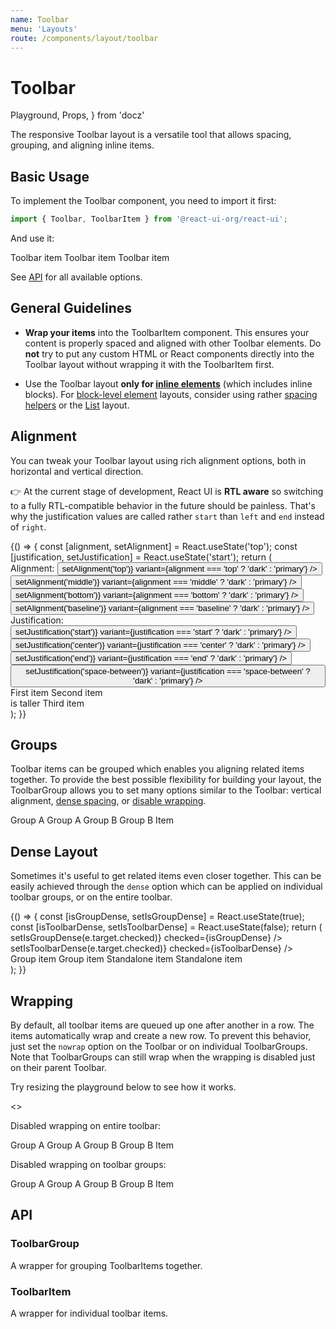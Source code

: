 ```yaml
---
name: Toolbar
menu: 'Layouts'
route: /components/layout/toolbar
---
```


# Toolbar

  Playground,
  Props,
} from 'docz'

The responsive Toolbar layout is a versatile tool that allows spacing, grouping,
and aligning inline items.

## Basic Usage

To implement the Toolbar component, you need to import it first:

```js
import { Toolbar, ToolbarItem } from '@react-ui-org/react-ui';
```

And use it:

<Playground>
  <Toolbar>
    <ToolbarItem>
      <Placeholder bordered>Toolbar item</Placeholder>
    </ToolbarItem>
    <ToolbarItem>
      <Placeholder bordered>Toolbar item</Placeholder>
    </ToolbarItem>
    <ToolbarItem>
      <Placeholder bordered>Toolbar item</Placeholder>
    </ToolbarItem>
  </Toolbar>
</Playground>

See [API](#api) for all available options.

## General Guidelines

- **Wrap your items** into the ToolbarItem component. This ensures your content
  is properly spaced and aligned with other Toolbar elements. Do **not** try to
  put any custom HTML or React components directly into the Toolbar layout
  without wrapping it with the ToolbarItem first.

- Use the Toolbar layout **only for [inline elements](https://developer.mozilla.org/en-US/docs/Web/HTML/Inline_elements)**
  (which includes inline blocks). For [block-level element](https://developer.mozilla.org/en-US/docs/Web/HTML/Inline_elements)
  layouts, consider using rather [spacing helpers](/css-helpers/spacing) or the
  [List](/components/layout/list) layout.

## Alignment

You can tweak your Toolbar layout using rich alignment options, both in
horizontal and vertical direction.

👉 At the current stage of development, React UI is **RTL aware** so switching
to a fully RTL-compatible behavior in the future should be painless. That's why
the justification values are called rather `start` than `left` and `end` instead
of `right`.

<Playground>
  {() => {
    const [alignment, setAlignment] = React.useState('top');
    const [justification, setJustification] = React.useState('start');
    return (
      <div>
        <div className="mb-2">
          <span id="alignment-label" className="mr-3">Alignment:</span>
          <ButtonGroup aria-labelledby="#alignment-label">
            <Button
              label="top"
              clickHandler={() => setAlignment('top')}
              variant={alignment === 'top' ? 'dark' : 'primary'}
            />
            <Button
              label="middle"
              clickHandler={() => setAlignment('middle')}
              variant={alignment === 'middle' ? 'dark' : 'primary'}
            />
            <Button
              label="bottom"
              clickHandler={() => setAlignment('bottom')}
              variant={alignment === 'bottom' ? 'dark' : 'primary'}
            />
            <Button
              label="baseline"
              clickHandler={() => setAlignment('baseline')}
              variant={alignment === 'baseline' ? 'dark' : 'primary'}
            />
          </ButtonGroup>
        </div>
        <div className="mb-5">
          <span id="justification-label" className="mr-3">Justification:</span>
          <ButtonGroup aria-labelledby="#justification-label">
            <Button
              label="start"
              clickHandler={() => setJustification('start')}
              variant={justification === 'start' ? 'dark' : 'primary'}
            />
            <Button
              label="center"
              clickHandler={() => setJustification('center')}
              variant={justification === 'center' ? 'dark' : 'primary'}
            />
            <Button
              label="end"
              clickHandler={() => setJustification('end')}
              variant={justification === 'end' ? 'dark' : 'primary'}
            />
            <Button
              label="space-between"
              clickHandler={() => setJustification('space-between')}
              variant={justification === 'space-between' ? 'dark' : 'primary'}
            />
          </ButtonGroup>
        </div>
        <Toolbar align={alignment} justify={justification}>
          <ToolbarItem>
            <Placeholder bordered>First item</Placeholder>
          </ToolbarItem>
          <ToolbarItem>
            <Placeholder bordered>
              Second item<br />
              is taller
            </Placeholder>
          </ToolbarItem>
          <ToolbarItem>
            <Placeholder bordered>Third item</Placeholder>
          </ToolbarItem>
        </Toolbar>
      </div>
    );
  }}
</Playground>

## Groups

Toolbar items can be grouped which enables you aligning related items together.
To provide the best possible flexibility for building your layout, the
ToolbarGroup allows you to set many options similar to the Toolbar: vertical
alignment, [dense spacing](#dense-layout), or [disable wrapping](#wrapping).

<Playground>
  <Toolbar justify="space-between">
    <ToolbarGroup>
      <ToolbarItem>
        <Placeholder bordered>Group A</Placeholder>
      </ToolbarItem>
      <ToolbarItem>
        <Placeholder bordered>Group A</Placeholder>
      </ToolbarItem>
    </ToolbarGroup>
    <ToolbarGroup align="middle">
      <ToolbarItem>
        <Placeholder bordered>Group B</Placeholder>
      </ToolbarItem>
      <ToolbarItem>
        <Placeholder bordered>Group B</Placeholder>
      </ToolbarItem>
    </ToolbarGroup>
    <ToolbarItem>
      <Placeholder bordered>Item</Placeholder>
    </ToolbarItem>
  </Toolbar>
</Playground>

## Dense Layout

Sometimes it's useful to get related items even closer together. This can be
easily achieved through the `dense` option which can be applied on individual
toolbar groups, or on the entire toolbar.

<Playground>
  {() => {
    const [isGroupDense, setIsGroupDense] = React.useState(true);
    const [isToolbarDense, setIsToolbarDense] = React.useState(false);
    return (
      <div>
        <div className="mb-5">
          <CheckboxField
            id="is-group-dense"
            label="Dense ToolbarGroup"
            changeHandler={(e) => setIsGroupDense(e.target.checked)}
            checked={isGroupDense}
          />
          <CheckboxField
            id="is-toolbar-dense"
            label="Dense Toolbar"
            changeHandler={(e) => setIsToolbarDense(e.target.checked)}
            checked={isToolbarDense}
          />
        </div>
        <Toolbar dense={isToolbarDense}>
          <ToolbarGroup dense={isGroupDense}>
            <ToolbarItem>
              <Placeholder bordered>Group item</Placeholder>
            </ToolbarItem>
            <ToolbarItem>
              <Placeholder bordered>Group item</Placeholder>
            </ToolbarItem>
          </ToolbarGroup>
          <ToolbarItem>
            <Placeholder bordered>Standalone item</Placeholder>
          </ToolbarItem>
          <ToolbarItem>
            <Placeholder bordered>Standalone item</Placeholder>
          </ToolbarItem>
        </Toolbar>
      </div>
    );
  }}
</Playground>

## Wrapping

By default, all toolbar items are queued up one after another in a row. The
items automatically wrap and create a new row. To prevent this behavior, just
set the `nowrap` option on the Toolbar or on individual ToolbarGroups. Note that
ToolbarGroups can still wrap when the wrapping is disabled just on their parent
Toolbar.

Try resizing the playground below to see how it works.

<Playground>
  <>
    <p>Disabled wrapping on entire toolbar:</p>
    <Toolbar justify="space-between" nowrap>
      <ToolbarGroup>
        <ToolbarItem>
          <Placeholder bordered>Group A</Placeholder>
        </ToolbarItem>
        <ToolbarItem>
          <Placeholder bordered>Group A</Placeholder>
        </ToolbarItem>
      </ToolbarGroup>
      <ToolbarGroup>
        <ToolbarItem>
          <Placeholder bordered>Group B</Placeholder>
        </ToolbarItem>
        <ToolbarItem>
          <Placeholder bordered>Group B</Placeholder>
        </ToolbarItem>
      </ToolbarGroup>
      <ToolbarItem>
        <Placeholder bordered>Item</Placeholder>
      </ToolbarItem>
    </Toolbar>
    <p>Disabled wrapping on toolbar groups:</p>
    <Toolbar justify="space-between">
      <ToolbarGroup nowrap>
        <ToolbarItem>
          <Placeholder bordered>Group A</Placeholder>
        </ToolbarItem>
        <ToolbarItem>
          <Placeholder bordered>Group A</Placeholder>
        </ToolbarItem>
      </ToolbarGroup>
      <ToolbarGroup nowrap>
        <ToolbarItem>
          <Placeholder bordered>Group B</Placeholder>
        </ToolbarItem>
        <ToolbarItem>
          <Placeholder bordered>Group B</Placeholder>
        </ToolbarItem>
      </ToolbarGroup>
      <ToolbarItem>
        <Placeholder bordered>Item</Placeholder>
      </ToolbarItem>
    </Toolbar>
  </>
</Playground>

## API

<Props table of={Toolbar} />

### ToolbarGroup

A wrapper for grouping ToolbarItems together.

<Props table of={ToolbarGroup} />

### ToolbarItem

A wrapper for individual toolbar items.

<Props table of={ToolbarItem} />
